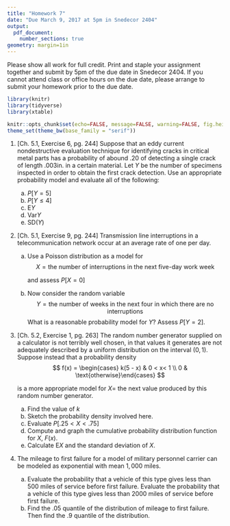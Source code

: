 ```yaml
---
title: "Homework 7"
date: "Due March 9, 2017 at 5pm in Snedecor 2404"
output: 
  pdf_document:
    number_sections: true
geometry: margin=1in
---
```


Please show all work for full credit. Print and staple your assignment together and submit by 5pm of the due date in Snedecor 2404. If you cannot attend class or office hours on the due date, please arrange to submit your homework prior to the due date.

```r
library(knitr)
library(tidyverse)
library(xtable)

knitr::opts_chunk$set(echo=FALSE, message=FALSE, warning=FALSE, fig.height = 2)
theme_set(theme_bw(base_family = "serif"))
```

1. [Ch. 5.1, Exercise 6, pg. 244] Suppose that an eddy current nondestructive evaluation technique for identifying cracks in critical metal parts has a probability of abound $.20$ of detecting a single crack of length $.003$in. in a certain material. Let $Y$ be the number of specimens inspected in order to obtain the first crack detection. Use an appropriate probability model and evaluate all of the following:
    a) $P[Y = 5]$
    b) $P[Y \le 4]$
    c) $\text{E}Y$
    d) $\text{Var}Y$
    e) $\text{SD}(Y)$
    
2. [Ch. 5.1, Exercise 9, pg. 244] Transmission line interruptions in a telecommunication network occur at an average rate of one per day.
    a) Use a Poisson distribution as a model for
        $$
        X = \text{the number of interruptions in the next five-day work week}
        $$
        
        and assess $P[X = 0]$
    b) Now consider the random variable
        $$
        Y = \text{the number of weeks in the next four in which there are no interruptions}
        $$
        What is a reasonable probability model for $Y$? Assess $P[Y = 2]$.

3. [Ch. 5.2, Exercise 1, pg. 263] The random number generator supplied on a calculator is not terribly well chosen, in that values it generates are not adequately described by a uniform distribution on the interval $(0,1)$. Suppose instead that a probability density
    $$
    f(x) = \begin{cases} k(5 - x) & 0 < x< 1 \\ 0 & \text{otherwise}\end{cases}
    $$
    
    is a more appropriate model for $X =$ the next value produced by this random number generator.
    
    a) Find the value of $k$
    b) Sketch the probability density involved here.
    c) Evaluate $P[.25 < X < .75]$
    d) Compute and graph the cumulative probability distribution function for $X$, $F(x)$.
    e) Calculate $\text{E}X$ and the standard deviation of $X$.
    
4. The mileage to first failure for a model of military personnel carrier can be modeled as exponential with mean $1,000$ miles.
    a) Evaluate the probability that a vehicle of this type gives less than $500$ miles of service before first failure. Evaluate the probability that a vehicle of this type gives less than $2000$ miles of service before first failure. 
    b) Find the $.05$ quantile of the distribution of mileage to first failure. Then find the $.9$ quantile of the distribution.
